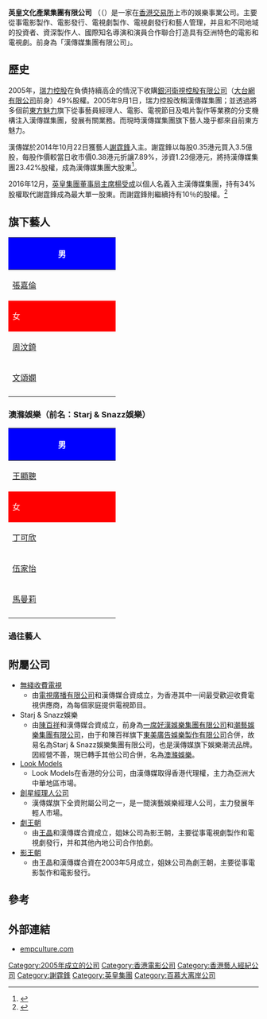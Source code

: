 {{Infobox_Company
| company_name   = 英皇文化產業集團有限公司<br/>Emperor Culture Group Limited
| company_type   = 媒體及娛樂公司
| company_logo   = [[File:HK0491-See-Corp-Ltd.gif|漢傳媒集團有限公司]]
| foundation     = 2005年9月1日
| location       = {{HKG}}
| chairman0      = [[范敏嫦|范敏嫦]]
| MD             = [[王晶|王晶]]
| sales          = 
| profit         = 
| asset          = 
| market_value   = 
| parent         = [[英皇集團|英皇集團]]
| subsid         = [[英皇院線|英皇院線]]
| num_employees  = 
| industry       = 電影製作、電影發行、電視劇製作、電視劇發行、藝人管理
| products       = 電影產品
| revenue        = 
| homepage       = [http://www.empculture.com empculture.com]
}}

'''英皇文化產業集團有限公司''' （'''{{lang-en|Emperor Culture Group Limited}}'''（{{hkex|0491}}）是一家在[[香港交易所|香港交易所]]上市的娛樂事業公司。主要從事電影製作、電影發行、電視劇製作、電視劇發行和藝人管理，并且和不同地域的投資者、資深製作人、國際知名導演和演員合作聯合打造具有亞洲特色的電影和電視劇。前身為「漢傳媒集團有限公司」。

==歷史==
2005年，[[瑞力控股|瑞力控股]]在負債持續高企的情況下收購[[銀河衛視控股有限公司|銀河衛視控股有限公司]]（[[大台網|大台網有限公司]]前身）49%股權。2005年9月1日，瑞力控股改稱漢傳媒集團；並透過將多個前[[東方魅力|東方魅力]]旗下從事藝員經理人、電影、電視節目及唱片製作等業務的分支機構注入漢傳媒集團，發展有關業務。而現時漢傳媒集團旗下藝人幾乎都來自前東方魅力。

漢傳媒於2014年10月22日獲藝人[[謝霆鋒|謝霆鋒]]入主。謝霆鋒以每股0.35港元買入3.5億股，每股作價較當日收市價0.38港元折讓7.89%，涉資1.23億港元，將持漢傳媒集團23.42%股權，成為漢傳媒集團大股東<ref>{{cite news |title=【藝人買殼】謝霆鋒1.2億 做上市公司大股東 |url=http://hk.apple.nextmedia.com/realtime/finance/20141029/53074513 |language=中文 |publisher=蘋果日報 |date=2014年10月29日 |accessdate=2014年10月29日 |archive-date=2016年6月2日 |archive-url=https://web.archive.org/web/20160602221140/http://hk.apple.nextmedia.com/realtime/finance/20141029/53074513 |dead-url=no }}</ref>。

2016年12月，[[英皇集團|英皇集團]][[董事局主席|董事局主席]][[楊受成|楊受成]]以個人名義入主漢傳媒集團，持有34%股權取代謝霆鋒成為最大單一股東。而謝霆鋒則繼續持有10％的股權。<ref>{{Cite web |url=http://www.finet.hk/Newscenter/news_detail/585c9c54e4b0c2a2b70e6c9d |title=謝霆鋒楊受成齊當老闆 漢傳媒(00491-HK)復牌飆六成 |access-date=2017-01-11 |archive-date=2019-12-02 |archive-url=https://web.archive.org/web/20191202135851/https://www.finet.hk/Newscenter/news_detail/585c9c54e4b0c2a2b70e6c9d |dead-url=no }}</ref>

==旗下藝人==
{| class="wikitable" cellpadding="1" style="text-align:center"
|-
! style="background:blue; color:white" colspan="4" | 男
|-
| width="200"|[[張嘉倫|張嘉倫]]|| width="200"|[[陳寶轅|陳寶轅]]|| width="200"|[[盧慶輝|盧慶輝]]|| width="200"|[[彭健新|彭健新]]
|-
! style="background:red; color:white" colspan="4" | 女
|-
| width="200"|[[周汶錡|周汶錡]]|| width="200"|[[谷祖琳|谷祖琳]]|| width="200"|[[孟瑤_(藝人)|孟瑤]]|| width="200"|[[劉洋|劉洋]]
|-
| width="200"|[[文頌嫻|文頌嫻]]|| width="200"|[[梁敏儀|梁敏儀]]|| width="200"|[[趙彤|趙彤]]|| 
[[林秀怡|林秀怡]]
|-
|}

===澳滌娛樂（前名：Starj & Snazz娛樂） ===
{| class="wikitable" cellpadding="1" style="text-align:center"
|-
! style="background:blue; color:white" colspan="4" | 男
|-
| width="200"|[[王顯聰|王顯聰]]|| width="200"|[[梁浩賢_(歌手)|梁浩賢]]|| width="200"|[[區俊濤|區俊濤]]|| [[馮家俊_(藝人)|馮家俊]]
|-
! style="background:red; color:white" colspan="4" | 女
|-
| width="200"|[[丁可欣|丁可欣]]|| width="200"|[[裕美|裕美]] || width="200"|[[陳穎妍|陳穎妍]]|| width="200"|[[梁雪湄|梁雪湄]]
|-
| width="200"| [[伍家怡|伍家怡]] || width="200" | [[劉杭麗|劉杭麗]]（Yellow） || width="200"| [[趙彤|趙彤]] || width="200"|[[葉賀芝|葉賀芝]]
|-
|width="200"|[[馬曼莉|馬曼莉]]  || width="200"|[[黃詠彤|黃詠彤]]|| width="200"| [[狄海欣|狄海欣]] || width="200"| [[賈曉晨|賈曉晨]] 
|-
|}

===過往藝人===
{{columns-list|2|
男藝員
*[[張智霖|張智霖]]
*[[張衛健|張衛健]]
*[[鄧健泓|鄧健泓]]
*[[唐寧|唐寧]]
*[[高皓正|高皓正]]
*[[EO2|EO2]]
*[[吳國敬|吳國敬]]
*[[陳俊彥|陳俊彥]]
*[[莫俊堯|莫俊堯]]
*[[葉文輝|葉文輝]]
*[[狄易達|狄易達]]
*[[楊樂文|楊樂文]]
女藝員
*[[駱樂|駱樂]]
*[[莊思敏|莊思敏]]
*[[黃泆潼|黃泆潼]]
*[[甄雪怡|甄雪怡]]
*[[劉家慧|劉家慧]]
*[[張苡藢|張苡藢]]
*[[馮雯熙|馮雯熙]]
*[[凌千蒽|凌千蒽]]
*[[鄧穎芝|鄧穎芝]]
*[[何卓瑩|何卓瑩]]
*[[范萱蔚|范萱蔚]]
*[[黃子菲|黃子菲]]
*[[李思蓓|李思蓓]]
*[[蔣欣妍|蔣欣妍]]
*[[黃麗虹|黃麗虹]]
*[[楊焉|楊焉]]／楊梓瑤
*[[蔚雨芯|蔚雨芯]]
*[[丁可欣|丁可欣]]
}}

==附屬公司==
*[[無綫收費電視|無綫收費電視]]
**由[[電視廣播有限公司|電視廣播有限公司]]和漢傳媒合資成立，为香港其中一间最受歡迎收費電視供應商，為每個家庭提供電視節目。
*Starj & Snazz娛樂
**由[[陳百祥|陳百祥]]和漢傳媒合資成立，前身為[[一席好漢娛樂集團有限公司|一席好漢娛樂集團有限公司]]和[[潮藝娛樂集團有限公司|潮藝娛樂集團有限公司]]，由于和陳百祥旗下[[東美廣告娛樂製作有限公司|東美廣告娛樂製作有限公司]]合併，故易名為Starj & Snazz娛樂集團有限公司，也是漢傳媒旗下娛樂潮流品牌。因經營不善，現已轉手其他公司合併，名為[[澳滌娛樂|澳滌娛樂]]。
*[[Look_Models|Look Models]]
**Look Models在香港的分公司，由漢傳媒取得香港代理權，主力為亞洲大中華地區市場。
*[[創星經理人公司|創星經理人公司]]
**漢傳媒旗下全資附屬公司之一，是一間演藝娛樂經理人公司，主力發展年輕人市場。
*[[王晶|劇王朝]]
**由[[王晶|王晶]]和漢傳媒合資成立，姐妹公司為影王朝，主要從事電視劇製作和電視劇發行，并和其他內地公司合作拍劇。
*[[王晶|影王朝]]
**由王晶和漢傳媒合資在2003年5月成立，姐妹公司為劇王朝，主要從事電影製作和電影發行。

==參考==
{{reflist}}

== 外部連結 ==
*[http://www.empculture.com empculture.com]

[[Category:2005年成立的公司|Category:2005年成立的公司]]
[[Category:香港電影公司|Category:香港電影公司]]
[[Category:香港藝人經紀公司|Category:香港藝人經紀公司]]
[[Category:謝霆鋒|Category:謝霆鋒]]
[[Category:英皇集團|Category:英皇集團]]
[[Category:百慕大离岸公司|Category:百慕大离岸公司]]